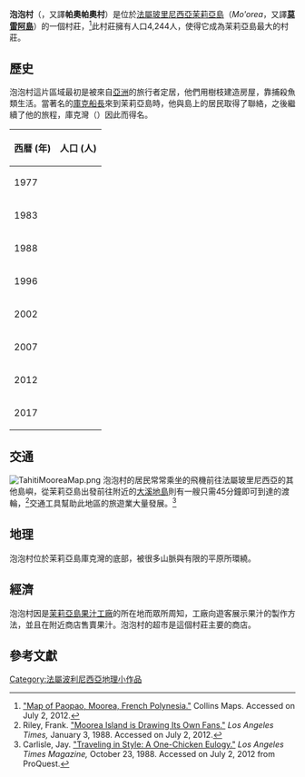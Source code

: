 {{Infobox settlement
|image =Moorea ISS006.jpg
|caption=茉莉亞島，泡泡村位於此島上。
|population=4,244
}}

'''泡泡村'''（{{lang-en|'''''Pao Pao Village'''''}}，又譯'''帕奧帕奧村'''）是位於[[法屬玻里尼西亞|法屬玻里尼西亞]][[茉莉亞島|茉莉亞島]]（''Mo'orea''，又譯'''[[莫雷阿島|莫雷阿島]]'''）的一個村莊，<ref>[http://www.collinsmaps.com/maps/French-Polynesia/Paopao/P1055587.00.aspx "Map of Paopao, Moorea, French Polynesia."] {{webarchive|url=https://archive.is/20130120082035/http://www.collinsmaps.com/maps/French-Polynesia/Paopao/P1055587.00.aspx |date=2013-01-20 }} Collins Maps. Accessed on July 2, 2012.</ref>此村莊擁有人口4,244人，使得它成為茉莉亞島最大的村莊。

== 歷史 ==
泡泡村這片區域最初是被來自[[亞洲|亞洲]]的旅行者定居，他們用樹枝建造房屋，靠捕殺魚類生活。當著名的[[詹姆斯·庫克|庫克船長]]來到茉莉亞島時，他與島上的居民取得了聯絡，之後繼續了他的旅程，庫克灣（{{lang|en|Cook's Bay}}）因此而得名。
{| class="wikitable"
! 西暦 (年)
! 人口 (人)
|-
! 1977
| {{DataBar| .36 | 1,690 }}
|-
! 1983
| {{DataBar| .41 | 1,914 }}
|-
! 1988
| {{DataBar| .52 | 2,413 }}
|-
! 1996
| {{DataBar| .67 | 3,085 }}
|-
! 2002
| {{DataBar| .83 | 3,852 }}
|-
! 2007
| {{DataBar| .91 | 4,244 }}
|-
! 2012
| {{DataBar| .99 | 4,580 }}
|-
! 2017
| {{DataBar| 1 | 4,639 }}
|}

== 交通 ==
[[File:TahitiMooreaMap.png|thumb]]
泡泡村的居民常常乘坐{{link-en|茉莉亞機場|Moorea Airport}}的飛機前往法屬玻里尼西亞的其他島嶼，從茉莉亞島出發前往附近的[[大溪地島|大溪地島]]則有一艘只需45分鐘即可到達的渡輪，<ref name=Riley>Riley, Frank. [http://articles.latimes.com/1988-01-03/travel/tr-32123_1_moorea-island "Moorea Island is Drawing Its Own Fans."] {{Wayback|url=http://articles.latimes.com/1988-01-03/travel/tr-32123_1_moorea-island |date=20151204002657 }} ''Los Angeles Times,'' January 3, 1988. Accessed on July 2, 2012.</ref>交通工具幫助此地區的旅遊業大量發展。<ref>Carlisle, Jay. [http://ez.trlib.info/login?url=http://search.proquest.com.ez.trlib.info/docview/280598367?accountid=1229 "Traveling in Style: A One-Chicken Eulogy."] {{Wayback|url=http://ez.trlib.info/login?url=http%3A%2F%2Fsearch.proquest.com.ez.trlib.info%2Fdocview%2F280598367%3Faccountid%3D1229 |date=20170902002447 }} ''Los Angeles Times Magazine,'' October 23, 1988. Accessed on July 2, 2012 from ProQuest.</ref>

== 地理 ==
泡泡村位於茉莉亞島庫克灣的底部，被很多山脈與有限的平原所環繞。<span class="cx-segment" data-segmentid="47"></span>

== 經濟 ==
泡泡村因是[[茉莉亞島果汁工廠|茉莉亞島果汁工廠]]的所在地而眾所周知，工廠向遊客展示果汁的製作方法，並且在附近商店售賣果汁。泡泡村的超市是這個村莊主要的商店。

== 參考文獻 ==
{{reflist}}

{{coord|17|30|0.00|S|149|49|0.01|W|display=title}}

[[Category:法屬波利尼西亞地理小作品|Category:法屬波利尼西亞地理小作品]]